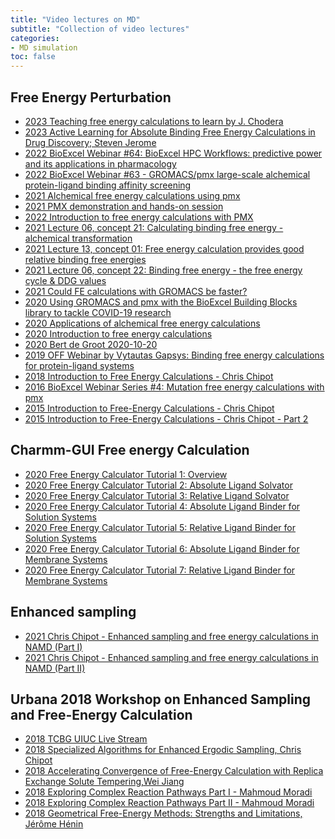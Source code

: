 ```yaml
---
title: "Video lectures on MD"
subtitle: "Collection of video lectures"
categories:
- MD simulation
toc: false
---
```


## Free Energy Perturbation

* [2023 Teaching free energy calculations to learn by J. Chodera](https://youtu.be/NiQYxnKx7kw){target="_blank"}
* [2023 Active Learning for Absolute Binding Free Energy Calculations in Drug Discovery; Steven Jerome](https://youtu.be/boQ5VDYvMKM){target="_blank"}
* [2022 BioExcel Webinar #64: BioExcel HPC Workflows: predictive power and its applications in pharmacology](https://youtu.be/cQVihLZSzfI){target="_blank"}
* [2022 BioExcel Webinar #63 - GROMACS/pmx large-scale alchemical protein-ligand binding affinity screening](https://youtu.be/hXg61gmpQw4){target="_blank"}
* [2021 Alchemical free energy calculations using pmx](https://youtu.be/iweSKUD2YBI){target="_blank"}
* [2021 PMX demonstration and hands-on session](https://youtu.be/NSeiQUwc8-I){target="_blank"}
* [2022 Introduction to free energy calculations with PMX](https://youtu.be/XE-xOhFRJn4){target="_blank"}
* [2021 Lecture 06, concept 21: Calculating binding free energy - alchemical transformation](https://youtu.be/ov0mMvR3wrM){target="_blank"}
* [2021 Lecture 13, concept 01: Free energy calculation provides good relative binding free energies](https://youtu.be/rgN9noKQoVg){target="_blank"}
* [2021 Lecture 06, concept 22: Binding free energy - the free energy cycle & DDG values](https://youtu.be/LJOmgrwncY0){target="_blank"}
* [2021 Could FE calculations with GROMACS be faster?](https://youtu.be/--ldPeGFcGc){target="_blank"}
* [2020 Using GROMACS and pmx with the BioExcel Building Blocks library to tackle COVID-19 research](https://youtu.be/9IYsPH6iaw4){target="_blank"}
* [2020 Applications of alchemical free energy calculations](https://youtu.be/MdaTPYLL2Gs){target="_blank"}
* [2020 Introduction to free energy calculations](https://youtu.be/-FAdiM7PkWc){target="_blank"}
* [2020 Bert de Groot 2020-10-20](https://youtu.be/-RFj4nR62YE){target="_blank"}
* [2019 OFF Webinar by Vytautas Gapsys: Binding free energy calculations for protein-ligand systems](https://youtu.be/hHCUW50cRuA){target="_blank"}
* [2018 Introduction to Free Energy Calculations - Chris Chipot](https://youtu.be/LCKtsR1ijsA){target="_blank"}
* [2016 BioExcel Webinar Series #4: Mutation free energy calculations with pmx](https://youtu.be/tIAzMZP8BlU){target="_blank"}
* [2015 Introduction to Free-Energy Calculations - Chris Chipot](https://youtu.be/zn7Fd6F9lB0){target="_blank"}
* [2015 Introduction to Free-Energy Calculations - Chris Chipot - Part 2](https://youtu.be/WIdZNjZFGRM){target="_blank"}


## Charmm-GUI Free energy Calculation
* [2020 Free Energy Calculator Tutorial 1: Overview](https://youtu.be/AAVrtEX1Ggc){target="_blank"}
* [2020 Free Energy Calculator Tutorial 2: Absolute Ligand Solvator](https://youtu.be/Zfkv84PA1nY){target="_blank"}
* [2020 Free Energy Calculator Tutorial 3: Relative Ligand Solvator](https://youtu.be/B-PwQRqNsoM){target="_blank"}
* [2020 Free Energy Calculator Tutorial 4: Absolute Ligand Binder for Solution Systems](https://youtu.be/b-NXIMlIicM){target="_blank"}
* [2020 Free Energy Calculator Tutorial 5: Relative Ligand Binder for Solution Systems](https://youtu.be/SzCEcdvBVLk){target="_blank"}
* [2020 Free Energy Calculator Tutorial 6: Absolute Ligand Binder for Membrane Systems](https://youtu.be/byVoJ-C_Kpo){target="_blank"}
* [2020 Free Energy Calculator Tutorial 7: Relative Ligand Binder for Membrane Systems](https://youtu.be/5WZc0L-2eLk){target="_blank"}

## Enhanced sampling
* [2021 Chris Chipot - Enhanced sampling and free energy calculations in NAMD (Part I)](https://youtu.be/FHSnQ121hDI){target="_blank"}
* [2021 Chris Chipot - Enhanced sampling and free energy calculations in NAMD (Part II)](https://youtu.be/MIm0MOckdzY){target="_blank"}

## Urbana 2018 Workshop on Enhanced Sampling and Free-Energy Calculation
* [2018 TCBG UIUC Live Stream](https://www.youtube.com/live/PDB1a7wR8KQ?feature=share){target="_blank"}
* [2018 Specialized Algorithms for Enhanced Ergodic Sampling, Chris Chipot](https://www.youtube.com/live/st5XKYuJHQE?feature=share){target="_blank"}
* [2018 Accelerating Convergence of Free-Energy Calculation with Replica Exchange Solute Tempering,Wei Jiang](https://www.youtube.com/live/5w6rRqq2Dhg?feature=share){target="_blank"}
* [2018 Exploring Complex Reaction Pathways Part I - Mahmoud Moradi](https://www.youtube.com/live/ax74TgWY3wA?feature=share){target="_blank"}
* [2018 Exploring Complex Reaction Pathways Part II - Mahmoud Moradi](https://www.youtube.com/live/3hCaeFF05Jc?feature=share){target="_blank"}
* [2018 Geometrical Free-Energy Methods: Strengths and Limitations, Jérôme Hénin](https://www.youtube.com/live/z2C6siB6Qqo?feature=share){target="_blank"}



